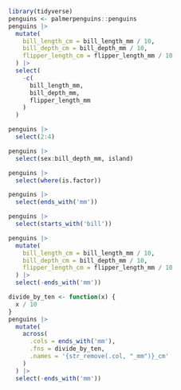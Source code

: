 

```r
library(tidyverse)
penguins <- palmerpenguins::penguins
penguins |>
  mutate(
    bill_length_cm = bill_length_mm / 10,
    bill_depth_cm = bill_depth_mm / 10,
    flipper_length_cm = flipper_length_mm / 10
  ) |>
  select(
    -c(
      bill_length_mm, 
      bill_depth_mm,
      flipper_length_mm
    )
  )
```


```r
penguins |> 
  select(2:4)

penguins |> 
  select(sex:bill_depth_mm, island)

penguins |> 
  select(where(is.factor))

penguins |> 
  select(ends_with('mm'))

penguins |> 
  select(starts_with('bill'))

```


```r
penguins |>
  mutate(
    bill_length_cm = bill_length_mm / 10,
    bill_depth_cm = bill_depth_mm / 10,
    flipper_length_cm = flipper_length_mm / 10
  ) |>
  select(-ends_with('mm'))
```

```r
divide_by_ten <- function(x) {
  x / 10
}
penguins |>
  mutate(
    across(
      .cols = ends_with('mm'),
      .fns = divide_by_ten,
      .names = '{str_remove(.col, "_mm")}_cm'
    )
  ) |>
  select(-ends_with('mm'))
```


